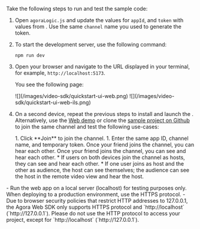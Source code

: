<PlatformWrapper platform = "web">

Take the following steps to run and test the sample code:

1. Open `agoraLogic.js` and update the values for `appId`, and `token` with values from <Vg k="CONSOLE" />. Use the same `channel` name you used to generate the token.


1. To start the development server, use the following command:
    
    ```shell
    npm run dev
    ```

1. Open your browser and navigate to the URL displayed in your terminal, for example, `http://localhost:5173`.

    You see the following page:

    <ProductWrapper product='video-calling, voice-calling'>
    ![](/images/video-sdk/quickstart-ui-web.png)
    </ProductWrapper>
    <ProductWrapper product='interactive-live-streaming, broadcast-streaming'>
    ![](/images/video-sdk/quickstart-ui-web-ils.png)
    </ProductWrapper>

1. On a second device, repeat the previous steps to install and launch the <Vpl k="CLIENT"/>. Alternatively, use the [Web demo](https://webdemo.agora.io/basicVideoCall/index.html) or clone the [sample project on Github](https://github.com/AgoraIO/API-Examples-Web) to join the same channel and test the following use-cases:
 
    <ProductWrapper product="[video-calling, voice-calling]">
    1. Click **Join** to join the channel. 
    1. Enter the same app ID, channel name, and temporary token.
    <ProductWrapper product="voice-calling">
        Once your friend joins the channel, you can hear each other.
    </ProductWrapper>
    <ProductWrapper product="video-calling">
        Once your friend joins the channel, you can see and hear each other.
    </ProductWrapper>
    </ProductWrapper>

    <ProductWrapper product='interactive-live-streaming, broadcast-streaming'>
    * If users on both devices join the channel as hosts, they can see and hear each other.
    * If one user joins as host and the other as audience, the host can see themselves; the audience can see the host in the remote video view and hear the host.
    </ProductWrapper>

<Admonition type="info" title="Information">
 - Run the web app on a local server (localhost) for testing purposes only. When deploying to a production environment, use the HTTPS protocol.
 - Due to browser security policies that restrict HTTP addresses to 127.0.0.1, the Agora Web SDK only supports HTTPS protocol and `http://localhost` (`http://127.0.0.1`). Please do not use the HTTP protocol to access your project, except for `http://localhost` (`http://127.0.0.1`).
</Admonition>

</PlatformWrapper>